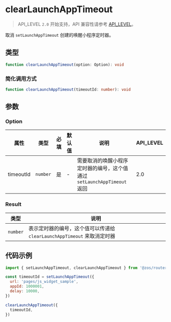# clearLaunchAppTimeout

> API_LEVEL `2.0` 开始支持，API 兼容性请参考 [API_LEVEL](../../../../guides/framework/device/compatibility.md)。

取消 `setLaunchAppTimeout` 创建的唤醒小程序定时器。

## 类型

```ts
function clearLaunchAppTimeout(option: Option): void
```

### 简化调用方式

```ts
function clearLaunchAppTimeout(timeoutId: number): void
```

## 参数

### Option

| 属性      | 类型                | 必填 | 默认值 | 说明                                                                    | API_LEVEL |
| --------- | ------------------- | ---- | ------ | ----------------------------------------------------------------------- | --------- |
| timeoutId | <code>number</code> | 是   | -      | 需要取消的唤醒小程序定时器的编号，这个值通过 `setLaunchAppTimeout` 返回 | 2.0       |

### Result

| 类型                | 说明                                                                    |
| ------------------- | ----------------------------------------------------------------------- |
| <code>number</code> | 表示定时器的编号，这个值可以传递给 `clearLaunchAppTimeout` 来取消定时器 |

## 代码示例

```js
import { setLaunchAppTimeout, clearLaunchAppTimeout } from '@zos/router'

const timeoutId = setLaunchAppTimeout({
  url: 'pages/js_widget_sample',
  appId: 1000001,
  delay: 10000,
})

clearLaunchAppTimeout({
  timeoutId,
})
```
